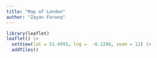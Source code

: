 ```yaml
---
title: "Map of London"
author: "Zayan Farooq"
---
```


```r
library(leaflet)
leaflet() |> 
  setView(lat = 51.4993, lng =  -0.1280, zoom = 12) |> 
  addTiles()
```
